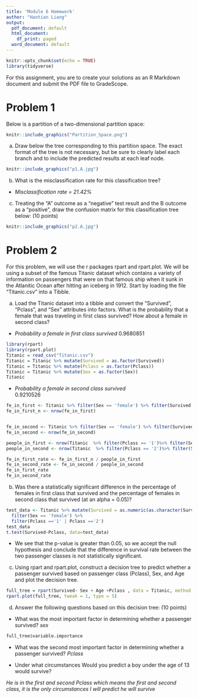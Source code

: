 ```yaml
---
title: 'Module 6 Homework'
author: "Haotian Liang"
output:
  pdf_document: default
  html_document:
    df_print: paged
  word_document: default
---
```


```r
knitr::opts_chunk$set(echo = TRUE)
library(tidyverse)
```

For this assignment, you are to create your solutions as an R Markdown document and submit the PDF file to GradeScope.

# Problem 1

Below is a partition of a two-dimensional partition space:

```r
knitr::include_graphics("Partition_Space.png")
```

a)  Draw below the tree corresponding to this partition space.  The exact format of the tree is not necessary, but be sure to clearly label each branch and to include the predicted results at each leaf node. 

```r
knitr::include_graphics("p1.A.jpg")
```

b)  What is the misclassification rate for this classification tree? 
* *Misclassification rate = 21.42%*

c)  Treating the "A" outcome as a "negative" test result and the B outcome as a "positive", draw the confusion matrix for this classification tree below:  (10 points)

```r
knitr::include_graphics("p2.A.jpg")
```

# Problem 2

For this problem, we will use the r packages rpart and rpart.plot.  We will be using a subset of the famous Titanic dataset which contains a variety of information on passengers that were on that famous ship when it sunk in the Atlanitic Ocean after hitting an iceberg in 1912.  Start by loading the file "Titanic.csv" into a Tibble.

a)  Load the Titanic dataset into a tibble and convert the "Survived", "Pclass", and "Sex" attributes into factors.  What is the probability that a female that was traveling in first class survived?  How about a female in second class?

  - *Probability a female in first class survived*
  0.9680851

```r
library(rpart)
library(rpart.plot)
Titanic = read_csv("Titanic.csv")
Titanic = Titanic %>% mutate(Survived = as.factor(Survived))
Titanic = Titanic %>% mutate(Pclass = as.factor(Pclass))
Titanic = Titanic %>% mutate(Sex = as.factor(Sex))
Titanic
```

  - *Probability a female in second class survived*  
  0.9210526

```r
fe_in_first <- Titanic %>% filter(Sex == 'female') %>% filter(Survived == '1') %>% filter(Pclass == '1')
fe_in_first_n <- nrow(fe_in_first)


fe_in_second <- Titanic %>% filter(Sex == 'female') %>% filter(Survived == '1') %>% filter(Pclass == '2')
fe_in_second <- nrow(fe_in_second)

people_in_first <- nrow(Titanic  %>% filter(Pclass == '1')%>% filter(Sex == 'female'))
people_in_second <- nrow(Titanic  %>% filter(Pclass == '2')%>% filter(Sex == 'female'))

fe_in_first_rate <- fe_in_first_n / people_in_first
fe_in_second_rate <- fe_in_second / people_in_second
fe_in_first_rate
fe_in_second_rate
```

b)  Was there a statistically significant difference in the percentage of females in first class that survived and the percentage of females in second class that survived (at an alpha = 0.05)?

```r
test_data <- Titanic %>% mutate(Survived = as.numeric(as.character(Survived)))%>% 
  filter(Sex == 'female') %>% 
  filter(Pclass =='1' | Pclass =='2')
test_data
t.test(Survived~Pclass, data=test_data)

```

  - We see that the p-value is greater than 0.05, so we accept the null hypothesis and conclude that the difference in survival rate between the two passenger classes is not statistically significant.


c)  Using rpart and rpart.plot, construct a decision tree to predict whether a passenger survived based on passenger class (Pclass), Sex, and Age and plot the decision tree. 

```r
full_tree = rpart(Survived~ Sex + Age +Pclass , data = Titanic, method = "class")
rpart.plot(full_tree, tweak = 1, type = 5)
```

d)  Answer the following questions based on this decision tree:  (10 points)
* What was the most important factor in determining whether a passenger survived?  *sex*

```r
full_tree$variable.importance
```
* What was the second most important factor in determining whether a passenger survived?  *Pclass*

* Under what circumstances Would you predict a boy under the age of 13 would survive?  

*He is in the first and second Pclass which means the first and second class, it is the only circumstances I will predict he will survive*

